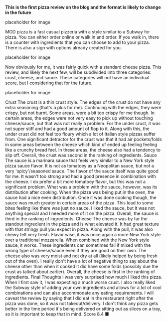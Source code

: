 **This is the first pizza review on the blog and the format is likely to change in the future**

placeholder for image

MOD pizza is a fast casual pizzeria with a style similar to a Subway for pizza. You can either order online or walk in and order. If you walk in, there is a counter with ingredients that you can choose to add to your pizza. There is also a sign with options already created for you.

placeholder for image

Now obviously for me, it was fairly quick with a standard cheese pizza. This review, and likely the next few, will be subdivided into three categories: crust, cheese, and sauce. These categories will not have an individual score, but I considering that for the future.

placeholder for image

Crust
The crust is a thin crust style. The edges of the crust do not have any extra seasoning (that's a plus for me). Continuing with the edges, they were crispy, but not burnt. Some areas, were a bit too crispy for me though. In certain areas, the edges were not very easy to pick up without touching cheese/sauce, but that was not really a problem. For the under crust, it was not super stiff and had a good amount of flop to it. Along with this, the under crust did not feel too floury which a lot of Italian style pizzas suffer from. One significant detractor for the crust was that it had air pockets/folds in some areas between the cheese which kind of ended up feeling feeling like a crunchy bread feel. In these areas, the cheese also had a tendency to slip off. Overall, the crust was second in the ranking of ingredients.
Sauce
The sauce is a marinara sauce that feels very similar to a New York style pizza sauce flavor. It is not as tomatoey as a Neopolitan sauce, but not a very 'spicy'/seasoned sauce. The flavor of the sauce itself was quite good for me. It wasn't too strong and had a good presence in combination with the cheese. I do prefer a bit more tomatoey flavor, but this was not a significant problem. What was a problem with the sauce, however, was its distribution after cooking. When the pizza was being put in the oven, the sauce had a nice even distribution. Once it was done cooking though, the sauce was much greater in certain areas of the pizza. This lead to some bites feeling like there was just no sauce. I liked the sauce, but it was not anything special and I needed more of it on the pizza. Overall, the sauce is third in the ranking of ingredients.
Cheese
The cheese was by far the standout ingredient in the pizza and is what elevated it. It had great texture with that stringy pull you expect in pizza. Along with the pull, it was also chewy felt very fresh. Flavor wise, it was once again a more New York style over a traditional mozzarella. When combined with the New York style sauce, it works. These ingredients can sometimes fail if mixed with the wrong type of cheese/sauce even if they are good on their own. The cheese also was very moist and not dry at all (likely helped by being fresh out of the oven). I really don't have a lot of negative thing to say about the cheese other than when it cooked it did have some folds (possibly due the crust as talked about earlier). Overall, the cheese is first in the ranking of ingredients.
Final Thoughts
I was very surprised how much I liked this pizza. When I first saw it, I was expecting a much worse crust. I also really liked the Subway style of adding your own ingredients and allows for a lot of cool combinations and can also accommodate any eating requirements. I will caveat the review by saying that I did eat in the restaurant right after the pizza was done, so it was not takeout/delivery. I don't think any pizza gets better in the time period it's being delivered or sitting out as slices on a tray, so it is important to keep that in mind.
Score
8.4
■
